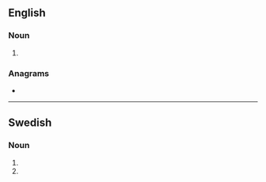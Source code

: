==English==

===Noun===
{{head|en|noun plural form}}

# {{plural of|ark|lang=en}}

===Anagrams===
* {{anagrams|en|a=akrs|AKRs|Kars|Sark|kars|ksar|sark|skar}}

----

==Swedish==

===Noun===
{{head|sv|noun form}}

# {{sv-noun-form-indef-gen-pl|ark}}
# {{sv-noun-form-indef-gen|ark}}